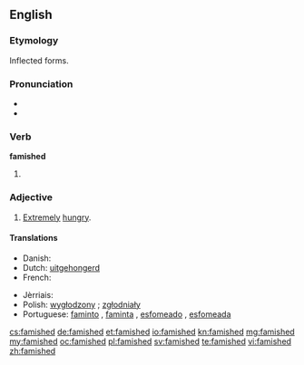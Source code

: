 ==English==

===Etymology===
Inflected forms.

===Pronunciation===
* {{IPA|/ˈfæmɪʃt/}}
* {{audio|en-us-famished.ogg|Audio (US)}}

===Verb===
'''famished'''

# {{past of|famish}}

===Adjective===
{{en-adj}}

# [[extremely|Extremely]] [[hungry]].

====Translations====
{{trans-top|extremely hungry}}
* Danish: {{t-|da|udhungret}}
* Dutch: [[uitgehongerd]]
* French: {{t+|fr|affamé}}
{{trans-mid}}
* Jèrriais: {{tø|roa-jer|famélique|m|f}}
* Polish: [[wygłodzony]] ; [[zgłodniały]]
* Portuguese: [[faminto]] {{m}}, [[faminta]] {{f}}, [[esfomeado]] {{m}}, [[esfomeada]] {{f}}
{{trans-bottom}}

[[cs:famished]]
[[de:famished]]
[[et:famished]]
[[io:famished]]
[[kn:famished]]
[[mg:famished]]
[[my:famished]]
[[oc:famished]]
[[pl:famished]]
[[sv:famished]]
[[te:famished]]
[[vi:famished]]
[[zh:famished]]